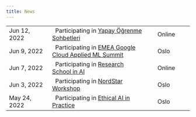 ```yaml
---
title: News
---
```


|         |       |      |
|:------------|:----------------------------|:------------|
Jun 12, 2022 | &nbsp; Participating in [Yapay Öğrenme Sohbetleri](https://event.goartevent.com/isbank-koc-sanalogrenme/) | &nbsp;&nbsp;&nbsp;&nbsp; Online |
Jun 9, 2022 | &nbsp; Participating in [EMEA Google Cloud Applied ML Summit](https://cloudonair.withgoogle.com/events/summit-applied-ml-2022) | &nbsp;&nbsp;&nbsp;&nbsp; Oslo |
Jun 7, 2022 | &nbsp; Participating in [Research School in AI](https://researchschool.w.uib.no) | &nbsp;&nbsp;&nbsp;&nbsp; Online |
Jun 3, 2022  | &nbsp; Participating in [NordStar Workshop](https://www.oslomet.no/en/about/events/trustworthiness-sustainability-ai) | &nbsp;&nbsp;&nbsp;&nbsp; Oslo |
May 24, 2022 | &nbsp; Participating in [Ethical AI in Practice](https://www.nora.ai/events/NORA.startup-Ethical-AI-in-Practice) | &nbsp;&nbsp;&nbsp;&nbsp; Oslo | 

